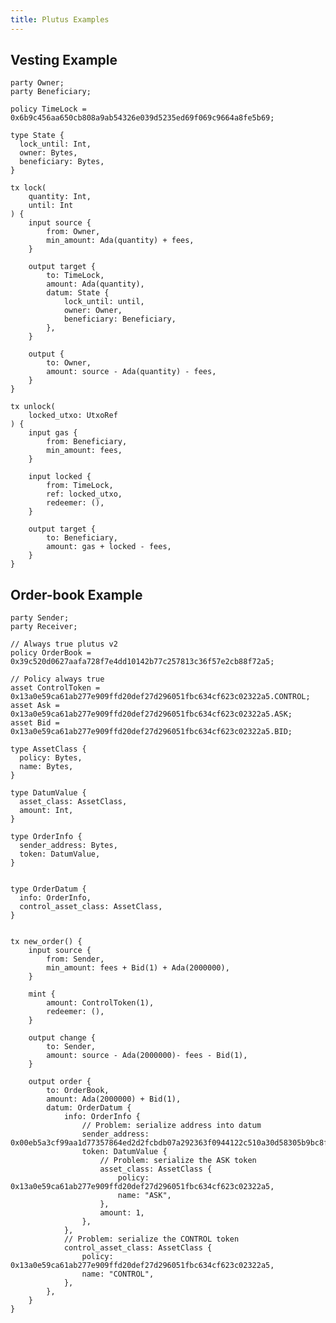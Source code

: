 ```yaml
---
title: Plutus Examples
---
```


## Vesting Example

```tx3
party Owner;
party Beneficiary;

policy TimeLock = 0x6b9c456aa650cb808a9ab54326e039d5235ed69f069c9664a8fe5b69;

type State {
  lock_until: Int,
  owner: Bytes,
  beneficiary: Bytes,
}

tx lock(
    quantity: Int,
    until: Int
) {
    input source {
        from: Owner,
        min_amount: Ada(quantity) + fees,
    }
    
    output target {
        to: TimeLock,
        amount: Ada(quantity),
        datum: State {
            lock_until: until,
            owner: Owner,
            beneficiary: Beneficiary,
        },
    }

    output {
        to: Owner,
        amount: source - Ada(quantity) - fees,
    }
}

tx unlock(
    locked_utxo: UtxoRef
) {
    input gas {
        from: Beneficiary,
        min_amount: fees,
    }

    input locked {
        from: TimeLock,
        ref: locked_utxo,
        redeemer: (),
    }

    output target {
        to: Beneficiary,
        amount: gas + locked - fees,
    }
}
```

## Order-book Example

```tx3
party Sender;
party Receiver;

// Always true plutus v2
policy OrderBook = 0x39c520d0627aafa728f7e4dd10142b77c257813c36f57e2cb88f72a5;

// Policy always true
asset ControlToken = 0x13a0e59ca61ab277e909ffd20def27d296051fbc634cf623c02322a5.CONTROL;
asset Ask = 0x13a0e59ca61ab277e909ffd20def27d296051fbc634cf623c02322a5.ASK;
asset Bid = 0x13a0e59ca61ab277e909ffd20def27d296051fbc634cf623c02322a5.BID;

type AssetClass {
  policy: Bytes,
  name: Bytes,
}

type DatumValue {
  asset_class: AssetClass,
  amount: Int,
}

type OrderInfo {
  sender_address: Bytes,
  token: DatumValue,
}


type OrderDatum {
  info: OrderInfo,
  control_asset_class: AssetClass,
}


tx new_order() {
    input source {
        from: Sender,
        min_amount: fees + Bid(1) + Ada(2000000),
    }

    mint {
        amount: ControlToken(1),
        redeemer: (),
    }

    output change {
        to: Sender,
        amount: source - Ada(2000000)- fees - Bid(1),
    }

    output order {
        to: OrderBook,
        amount: Ada(2000000) + Bid(1),
        datum: OrderDatum {
            info: OrderInfo {
                // Problem: serialize address into datum
                sender_address: 0x00eb5a3cf99aa1d77357864ed2d2fcbdb07a292363f0944122c510a30d58305b9bc8f9bea6e23d4e459d46aacc606eb20b29a27024175549e9,
                token: DatumValue {
                    // Problem: serialize the ASK token
                    asset_class: AssetClass {
                        policy: 0x13a0e59ca61ab277e909ffd20def27d296051fbc634cf623c02322a5,
                        name: "ASK",
                    },
                    amount: 1,
                },
            },
            // Problem: serialize the CONTROL token
            control_asset_class: AssetClass {
                policy: 0x13a0e59ca61ab277e909ffd20def27d296051fbc634cf623c02322a5,
                name: "CONTROL",
            },
        },
    }
}
```